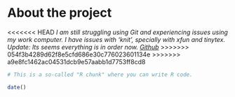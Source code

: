 
# About the project

<<<<<<< HEAD
*I am still struggling using Git and experiencing issues using my work computer.  I have issues with 'knit', specially with xfun and tinytex.  Update: Its seems everything is in order now.   [Github](https://github.com/IrisOrizar/IODS-project)*
>>>>>>> 054f3b4289d62f8e5cfd686e30c776023601134e
>>>>>>> a9e8fc1462ac04531dcb9e57aabb1d7753ff8cd8

```r
# This is a so-called "R chunk" where you can write R code.

date()

```




